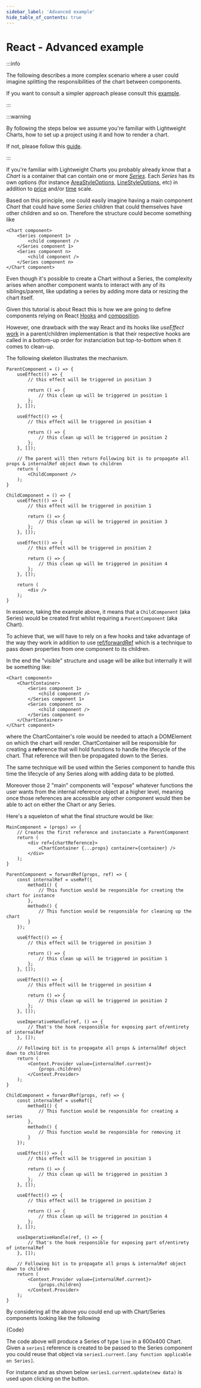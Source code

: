 ```yaml
---
sidebar_label: 'Advanced example'
hide_table_of_contents: true
---
```


# React - Advanced example

:::info

The following describes a more complex scenario where a user could imagine splitting the responsibilities of the chart between components.

If you want to consult a simpler approach please consult this [example](./simple).

:::

:::warning

By following the steps below we assume you're familiar with Lightweight Charts, how to set up a project using it and how to render a chart.

If not, please follow this [guide](./simple).

:::

If you're familiar with Lightweight Charts you probably already know that a _Chart_ is a container that can contain one or more [_Series_](../../series-types.md).
Each _Series_ has its own options (for instance [AreaStyleOptions](/api/interfaces/AreaStyleOptions.md), [LineStyleOptions](/api/interfaces/LineStyleOptions.md), etc) in addition to [price](../../price-scale.md) and/or [time](../../time-scale.md) scale.

Based on this principle, one could easily imagine having a main component _Chart_ that could have some _Series_ children that could themselves have other children and so on.
Therefore the structure could become something like

```
<Chart component>
	<Series component 1>
		<child component />
	</Series component 1>
	<Series component n>
		<child component />
	</Series component n>
</Chart component>
```

Even though it's possible to create a Chart without a Series, the complexity arises when another component wants to interact with any of its siblings/parent, like updating a series by adding more data or resizing the chart itself.

Given this tutorial is about React this is how we are going to define components relying on React [Hooks](https://reactjs.org/docs/hooks-intro.html) and [composition](https://reactjs.org/docs/composition-vs-inheritance.html).

However, one drawback with the way React and its hooks like _useEffect_ [work](https://github.com/facebook/react/issues/16728) in a parent/children implementation is that their respective hooks are called in a bottom-up order for instanciation but top-to-bottom when it comes to clean-up.

The following skeleton illustrates the mechanism.

```
ParentComponent = () => {
	useEffect(() => {
		// this effect will be triggered in position 3

		return () => {
			// this clean up will be triggered in position 1
		};
	}, []);

	useEffect(() => {
		// this effect will be triggered in position 4

		return () => {
			// this clean up will be triggered in position 2
		};
	}, []);

	// The parent will then return Following bit is to propagate all props & internalRef object down to children
	return (
		<ChildComponent />
	);
}

ChildComponent = () => {
	useEffect(() => {
		// this effect will be triggered in position 1

		return () => {
			// this clean up will be triggered in position 3
		};
	}, []);

	useEffect(() => {
		// this effect will be triggered in position 2

		return () => {
			// this clean up will be triggered in position 4
		};
	}, []);

	return (
		<div />
	);
}
```

In essence, taking the example above, it means that a `ChildComponent` (aka Series) would be created first whilst requiring a `ParentComponent` (aka Chart).

To achieve that, we will have to rely on a few hooks and take advantage of the way they work in addition to use [ref/forwardRef](https://reactjs.org/docs/forwarding-refs.html) which is a technique to pass down properties from one component to its children.

In the end the "visible" structure and usage will be alike but internally it will be something like:

```
<Chart component>
	<ChartContainer>
		<Series component 1>
			<child component />
		</Series component 1>
		<Series component n>
			<child component />
		</Series component n>
	</ChartContainer>
</Chart component>
```

where the ChartContainer's role would be needed to attach a DOMElement on which the chart will render.
ChartContainer will be responsible for creating a **ref**erence that will hold functions to handle the lifecycle of the chart.
That reference will then be propagated down to the Series.

The same technique will be used within the Series component to handle this time the lifecycle of any Series along with adding data to be plotted.

Moreover those 2 "main" components will "expose" whatever functions the user wants from the internal reference object at a higher level, meaning once those references are accessible any other component would then be able to act on either the Chart or any Series.

Here's a squeleton of what the final structure would be like:

```
MainComponent = (props) => {
	// Creates the first reference and instanciate a ParentComponent
	return (
		<div ref={chartReference}>
			<ChartContainer {...props} container={container} />
		</div>
	);
}

ParentComponent = forwardRef(props, ref) => {
	const internalRef = useRef({
		method1() {
			// This function would be responsible for creating the chart for instance
		},
		methodn() {
			// This function would be responsible for cleaning up the chart
		}
	});

	useEffect(() => {
		// this effect will be triggered in position 3

		return () => {
			// this clean up will be triggered in position 1
		};
	}, []);

	useEffect(() => {
		// this effect will be triggered in position 4

		return () => {
			// this clean up will be triggered in position 2
		};
	}, []);

	useImperativeHandle(ref, () => {
		// That's the hook responsible for exposing part of/entirety of internalRef
	}, []);

	// Following bit is to propagate all props & internalRef object down to children
	return (
		<Context.Provider value={internalRef.current}>
			{props.children}
		</Context.Provider>
	);
}

ChildComponent = forwardRef(props, ref) => {
	const internalRef = useRef({
		method1() {
			// This function would be responsible for creating a series
		},
		methodn() {
			// This function would be responsible for removing it
		}
	});

	useEffect(() => {
		// this effect will be triggered in position 1

		return () => {
			// this clean up will be triggered in position 3
		};
	}, []);

	useEffect(() => {
		// this effect will be triggered in position 2

		return () => {
			// this clean up will be triggered in position 4
		};
	}, []);

	useImperativeHandle(ref, () => {
		// That's the hook responsible for exposing part of/entirety of internalRef
	}, []);

	// Following bit is to propagate all props & internalRef object down to children
	return (
		<Context.Provider value={internalRef.current}>
			{props.children}
		</Context.Provider>
	);
}
```

By considering all the above you could end up with Chart/Series components looking like the following


<CodeBlock className="language-jsx">{Code}</CodeBlock>

The code above will produce a Series of type `line` in a 600x400 Chart.
Given a `series1` reference is created to be passed to the Series component you could reuse that object via `series1.current.[any function applicable on Series]`.

For instance and as shown below `series1.current.update(new data)` is used upon clicking on the button.


<App/>
